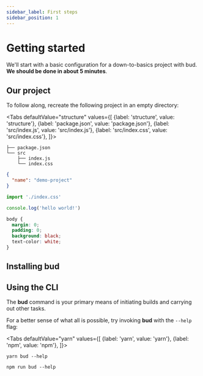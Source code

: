 ```yaml
---
sidebar_label: First steps
sidebar_position: 1
---
```



# Getting started

We'll start with a basic configuration for a down-to-basics project with bud. **We should be done in about 5 minutes**.

## Our project

To follow along, recreate the following project in an empty directory:

<Tabs
  defaultValue="structure"
  values={[
    {label: 'structure', value: 'structure'},
    {label: 'package.json', value: 'package.json'},
    {label: 'src/index.js', value: 'src/index.js'},
    {label: 'src/index.css', value: 'src/index.css'},
  ]}>

  <TabItem value="structure">

  ```shell title='$ tree -I node_modules'
  ├── package.json
  └── src
      ├── index.js
      └── index.css
  ```

  </TabItem>
  <TabItem value="package.json">

  ```json title='package.json'
  {
    "name": "demo-project"
  }
  ```

  </TabItem>
  <TabItem value="src/index.js">

  ```js title='src/index.js'
  import './index.css'

  console.log('hello world!')
  ```

  </TabItem>
  <TabItem value="src/index.css">

  ```css title='src/index.css'
  body {
    margin: 0;
    padding: 0;
    background: black;
    text-color: white;
  }  
  ```

  </TabItem>
</Tabs>

## Installing bud

<Installation />

## Using the CLI

The **bud** command is your primary means of initiating builds and carrying out other tasks.

For a better sense of what all is possible, try invoking **bud** with the `--help` flag:

<Tabs
  defaultValue="yarn"
  values={[
    {label: 'yarn', value: 'yarn'},
    {label: 'npm', value: 'npm'},
  ]}>
  <TabItem value="yarn">

    yarn bud --help

  </TabItem>
  <TabItem value="npm">

    npm run bud --help

  </TabItem>
</Tabs>
